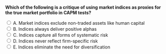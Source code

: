 ::: {.question-block}

<form onsubmit="event.preventDefault(); checkAnswer('module5_mcq_q38')" data-correct-answer="A">
<strong style="display: block;">Which of the following is a critique of using market indices as proxies for the true market portfolio in CAPM tests?</strong>

<label><input type="radio" name="module5_mcq_q38" value="A"> A. Market indices exclude non-traded assets like human capital</label><br>
<label><input type="radio" name="module5_mcq_q38" value="B"> B. Indices always deliver positive alphas</label><br>
<label><input type="radio" name="module5_mcq_q38" value="C"> C. Indices capture all forms of systematic risk</label><br>
<label><input type="radio" name="module5_mcq_q38" value="D"> D. Indices never reflect firm-specific risk</label><br>
<label><input type="radio" name="module5_mcq_q38" value="E"> E. Indices eliminate the need for diversification</label><br>
</form>

<div id="feedback-module5_mcq_q38" class="feedback" data-status="" style="display:none;">
✅ Correct: A. Market proxies like the S&P 500 exclude major components of the true market portfolio, such as human capital and real estate.
</div>

:::
